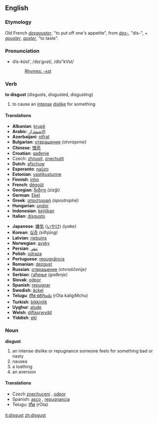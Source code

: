 ==English==
===Etymology===
Old French ''[[desgouster]]'', "to put off one's appetite", from ''[[des-]]'', "dis-", + ''[[gouster]]'', ''[[goster]]'', "to taste".

===Pronunciation===
*dĭs-kŭst', /dɪsˈgʌst/, /dIs"kVst/
*:[[Rhymes:English:-ʌst|Rhymes: -ʌst]]

===Verb ===
'''to disgust''' (disgusts, disgusted, disgusting)
# to cause an [[intense]] [[dislike]] for something 

====Translations====
{{top}}<!--languages from A to I go here-->
*'''Albanian''': [[krupë]]
*'''Arabic''': [[الإشمئزاز]]
*'''Azerbaijani''': [[nifrәt]]
*'''Bulgarian''': [[отвращение]] ''(otvraşenie)''
*'''Chinese''': [[憎恶]]
*'''Croatian''': [[gađenje]]
*Czech: [[zhnusit]], [[znechutit]]
*'''Dutch''': [[afschuw]]
*'''Esperanto''': [[naŭzo]]
*'''Estonian''': [[vastikustunne]]
*'''Finnish''': [[inho]]
*'''French''': [[dégoût]]
*'''Georgian''': [[ზიზღი]] ''(zizği)''
*'''German''': [[Ekel]]
*'''Greek''': [[αποστροφή]] ''(apostrophé)''
*'''Hungarian''': [[undor]]
*'''Indonesian''': [[kejijikan]]
*'''Italian''': [[disgusto]]
{{mid}}<!--languages from J to Z go here-->
*'''Japanese''': [[嫌気]] ([[いやけ]]) ''(iyake)''
*'''Korean''': [[싫증]] ''(silhjŭng)''
*'''Latvian''': [[riebums]]
*'''Norwegian''': [[avsky]]
*'''Persian''': [[تنفر]]
*'''Polish''': [[odraza]]
*'''Portuguese''': [[repugnância]]
*'''Romanian''': [[dezgust]]
*'''Russian''': [[отвращение]] ''(otvraščenije)''
*'''Serbian''': [[гађење]] ''(gađenje)''
*'''Slovak''': [[odpor]]
*'''Spanish''': [[repugnar]]
*'''Swedish''': [[äckel]]
*'''Telugu''': [[రోత కలిగించు]] (rOta kaligiMchu)
*'''Turkish''': [[bikkinlik]]
*'''Uyghur''': [[alude]]
*'''Welsh''': [[diflasrwydd]]
*'''Yiddish''': [[ekl]]
{{bottom}}

===Noun===
'''disgust'''
# an intense dislike or repugnance someone feels for something bad or nasty
# nausea
# a loathing
# an aversion

====Translations====
*Czech [[znechucení]] {{n}}, [[odpor]] {{m}}
*Spanish: [[asco]] {{m}}, [[repugnancia]] {{f}}
*Telugu: [[రోత]] (rOta)

[[it:disgust]]
[[zh:disgust]]